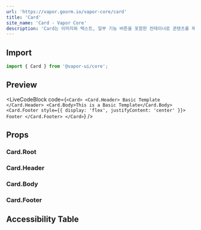 ```yaml
---
url: 'https://vapor.goorm.io/vapor-core/card'
title: 'Card'
site_name: 'Card - Vapor Core'
description: 'Card는 이미지와 텍스트, 일부 기능 버튼을 포함한 컨테이너로 콘텐츠를 제공합니다.'
---
```


## Import

```js
import { Card } from '@vapor-ui/core';
```

## Preview

<LiveCodeBlock
    code={`<Card>
    <Card.Header>
        Basic Template
    </Card.Header>
    <Card.Body>This is a Basic Template</Card.Body>
    <Card.Footer style={{ display: 'flex', justifyContent: 'center' }}>
        Footer
    </Card.Footer>
</Card>`}
/>

## Props

### Card.Root

<PropsTable file="card" section="props" />

### Card.Header

<PropsTable file="card" section="headerProps" />

### Card.Body

<PropsTable file="card" section="bodyProps" />

### Card.Footer

<PropsTable file="card" section="footerProps" />

## Accessibility Table

<AccessibilityTable file="card" />
